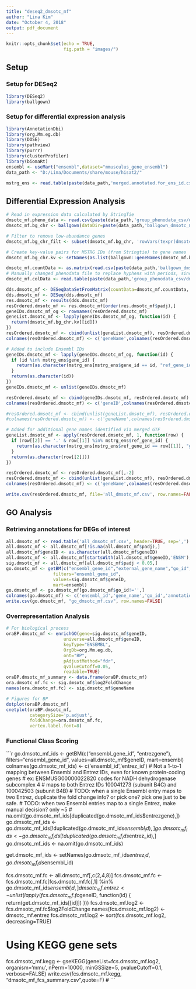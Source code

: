 ---
title: "deseq2_dmsotc_mf"
author: "Lina Kim"
date: "October 4, 2018"
output: pdf_document
---

```{r setup, include=FALSE}
knitr::opts_chunk$set(echo = TRUE,
                      fig.path = "images/")
```

## Setup 

### Setup for DESeq2

```{r setup.deseq2}
library(DESeq2)
library(ballgown)
```

### Setup for differential expression analysis

```{r setup.deg, cache=TRUE}
library(AnnotationDbi)
library(org.Mm.eg.db)
library(DOSE)
library(pathview)
library(purrr)
library(clusterProfiler)
library(biomaRt)
ensembl <- useMart("ensembl",dataset="mmusculus_gene_ensembl")
data_path <- "D:/Lina/Documents/share/mouse/hisat2/"

mstrg_ens <- read.table(paste(data_path,'merged.annotated.for_ens_id.csv',sep=""), header=TRUE, sep=',')
```

## Differential Expression Analysis

```{r deseq2}
# Read in expression data calculated by StringTie
dmsotc_mf.pheno_data <- read.csv(paste(data_path,'group_phenodata_csv/dmsotc_mf_phenodata.csv',sep=""))
dmsotc_mf.bg_chr <- ballgown(dataDir=paste(data_path,'ballgown_dmsotc_mf',sep=""), samplePattern='D18', pData=dmsotc_mf.pheno_data)

# Filter to remove low-abundance genes
dmsotc_mf.bg_chr_filt <- subset(dmsotc_mf.bg_chr, 'rowVars(texpr(dmsotc_mf.bg_chr))>10', genomesubset=TRUE)

# Create key-value pairs for MSTRG IDs (from Stringtie) to gene names
dmsotc_mf.bg_chr.kv <- setNames(as.list(ballgown::geneNames(dmsotc_mf.bg_chr)),as.list(ballgown::geneIDs(dmsotc_mf.bg_chr)))

dmsotc_mf.countData <- as.matrix(read.csv(paste(data_path,'ballgown_dmsotc_mf/gene_count_matrix.csv',sep=""),row.names='gene_id'))
# Manually changed phenodata file to replace hyphens with periods, since read.csv did so above
dmsotc_mf.colData <- read.table(paste(data_path,'group_phenodata_csv/dmsotc_mf_phenodata_corrected.csv',sep=""), row.names=1, header=TRUE, sep=',')

dds.dmsotc_mf <- DESeqDataSetFromMatrix(countData=dmsotc_mf.countData, colData=dmsotc_mf.colData, design = ~ sex)
dds.dmsotc_mf <- DESeq(dds.dmsotc_mf)
res.dmsotc_mf <- results(dds.dmsotc_mf)
resOrdered.dmsotc_mf <- res.dmsotc_mf[order(res.dmsotc_mf$padj),]
geneIDs.dmsotc_mf_og <- rownames(resOrdered.dmsotc_mf)
geneList.dmsotc_mf <- lapply(geneIDs.dmsotc_mf_og, function(id) {
  return(dmsotc_mf.bg_chr.kv[[id]])
})
resOrdered.dmsotc_mf <- cbind(unlist(geneList.dmsotc_mf), resOrdered.dmsotc_mf)
colnames(resOrdered.dmsotc_mf) <- c('geneName',colnames(resOrdered.dmsotc_mf)[-1])

# Added to include Ensembl IDs
geneIDs.dmsotc_mf <- lapply(geneIDs.dmsotc_mf_og, function(id) {
  if (id %in% mstrg_ens$gene_id) {
    return(as.character(mstrg_ens[mstrg_ens$gene_id == id, "ref_gene_id"]))
  }
  return(as.character(id))
})
geneIDs.dmsotc_mf <- unlist(geneIDs.dmsotc_mf)

resOrdered.dmsotc_mf <- cbind(geneIDs.dmsotc_mf, resOrdered.dmsotc_mf)
colnames(resOrdered.dmsotc_mf) <- c('geneID',colnames(resOrdered.dmsotc_mf)[-1])

#resOrdered.dmsotc_mf <- cbind(unlist(geneList.dmsotc_mf), resOrdered.dmsotc_mf)
#colnames(resOrdered.dmsotc_mf) <- c('geneName',colnames(resOrdered.dmsotc_mf)[-1])

# Added for additional gene names identified via merged GTF
geneList.dmsotc_mf <- apply(resOrdered.dmsotc_mf, 1, function(row) {
  if (row[[2]] == '.' & row[[1]] %in% mstrg_ens$ref_gene_id) {
    return(as.character(mstrg_ens[mstrg_ens$ref_gene_id == row[[1]], "gene_name"]))
  }
  return(as.character(row[[2]]))
})

resOrdered.dmsotc_mf <- resOrdered.dmsotc_mf[,-2]
resOrdered.dmsotc_mf <- cbind(unlist(geneList.dmsotc_mf), resOrdered.dmsotc_mf)
colnames(resOrdered.dmsotc_mf) <- c('geneName',colnames(resOrdered.dmsotc_mf)[-1])

write.csv(resOrdered.dmsotc_mf, file='all_dmsotc_mf.csv', row.names=FALSE)
```

## GO Analysis

### Retrieving annotations for DEGs of interest

```{r go.keywords, cache=TRUE}
all.dmsotc_mf <- read.table('all_dmsotc_mf.csv', header=TRUE, sep=',')
all.dmsotc_mf <- all.dmsotc_mf[!is.na(all.dmsotc_mf$padj),]
all.dmsotc_mf$geneID <- as.character(all.dmsotc_mf$geneID)
all.dmsotc_mf <- all.dmsotc_mf[startsWith(all.dmsotc_mf$geneID,'ENSM'),]
sig.dmsotc_mf <- all.dmsotc_mf[all.dmsotc_mf$padj < 0.05,]
go.dmsotc_mf <- getBM(c("ensembl_gene_id","external_gene_name","go_id","name_1006","go_linkage_type","namespace_1003"),
                  filters="ensembl_gene_id",
                  values=sig.dmsotc_mf$geneID,
                  mart=ensembl)
go.dmsotc_mf <- go.dmsotc_mf[go.dmsotc_mf$go_id!='',]
colnames(go.dmsotc_mf) <- c('ensembl_id','gene_name','go_id','annotation','evidence_code','sub-ontology')
write.csv(go.dmsotc_mf, "go_dmsotc_mf.csv", row.names=FALSE)
```

### Overrepresentation Analysis

```{r go.ora, cache=TRUE}
# For biological process
oraBP.dmsotc_mf <- enrichGO(gene=sig.dmsotc_mf$geneID,
                      universe=all.dmsotc_mf$geneID,
                      keyType="ENSEMBL",
                      OrgDb=org.Mm.eg.db,
                      ont="BP",
                      pAdjustMethod="fdr",
                      qvalueCutoff=0.05,
                      readable=TRUE)
oraBP.dmsotc_mf_summary <- data.frame(oraBP.dmsotc_mf)
ora.dmsotc_mf.fc <- sig.dmsotc_mf$log2FoldChange
names(ora.dmsotc_mf.fc) <- sig.dmsotc_mf$geneName

# Figures for BP
dotplot(oraBP.dmsotc_mf)
cnetplot(oraBP.dmsotc_mf,
         categorySize='p.adjust',
         foldChange=ora.dmsotc_mf.fc,
         vertex.label.font=8)
```

### Functional Class Scoring

```{r go.fcs, warnings=FALSE, cache=TRUE}
go.dmsotc_mf_ids <- getBM(c("ensembl_gene_id", "entrezgene"),
                      filters="ensembl_gene_id",
                      values=all.dmsotc_mf$geneID,
                      mart=ensembl)
colnames(go.dmsotc_mf_ids) <- c('ensembl_id','entrez_id')
# Not a 1-to-1 mapping between Ensembl and Entrez IDs, even for known protein-coding genes
# ex: ENSMUSG00000022820 codes for NADH dehydrogenase subcomplex 4
#     maps to both Entrez IDs 100041273 (subunit B4C) and 100042503 (subunit B4B)
# TODO: when a single Ensembl entry maps to two Entrez, duplicate the fold change info? or pick one? pick one just to be safe.
# TODO: when two Ensembl entries map to a single Entrez, make manual decision? only ~5
#       na.omit(go.dmsotc_mf_ids[duplicated(go.dmsotc_mf_ids$entrezgene),])
go.dmsotc_mf_ids <- go.dmsotc_mf_ids[!duplicated(go.dmsotc_mf_ids$ensembl_id),]
go.dmsotc_mf_ids <- go.dmsotc_mf_ids[!duplicated(go.dmsotc_mf_ids$entrez_id),]
go.dmsotc_mf_ids <- na.omit(go.dmsotc_mf_ids)

get.dmsotc_mf_ids <- setNames(go.dmsotc_mf_ids$entrez_id,go.dmsotc_mf_ids$ensembl_id)

fcs.dmsotc_mf.fc <- all.dmsotc_mf[,c(2,4,8)]
fcs.dmsotc_mf.fc <- fcs.dmsotc_mf.fc[fcs.dmsotc_mf.fc[,1] %in% go.dmsotc_mf_ids$ensembl_id,]
dmsotc_mf.entrez <- unlist(lapply(fcs.dmsotc_mf.fc$geneID, function(id) {
  return(get.dmsotc_mf_ids[[id]])
}))
fcs.dmsotc_mf.log2 <- fcs.dmsotc_mf.fc$log2FoldChange
names(fcs.dmsotc_mf.log2) <- dmsotc_mf.entrez
fcs.dmsotc_mf.log2 <- sort(fcs.dmsotc_mf.log2, decreasing=TRUE)

# Using KEGG gene sets
fcs.dmsotc_mf.kegg <- gseKEGG(geneList=fcs.dmsotc_mf.log2,
                          organism='mmu',
                          nPerm=10000,
                          minGSSize=5,
                          pvalueCutoff=0.1,
                          verbose=FALSE)
write.csv(fcs.dmsotc_mf.kegg, "dmsotc_mf_fcs_summary.csv",quote=F)
# ```

